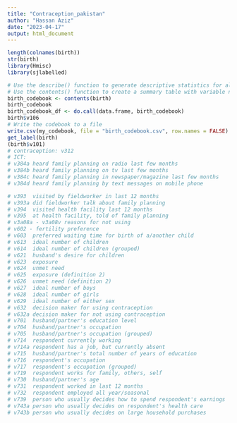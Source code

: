```yaml
---
title: "Contraception_pakistan"
author: "Hassan Aziz"
date: "2023-04-17"
output: html_document
---
```


```r
length(colnames(birth))
str(birth)
library(Hmisc)
library(sjlabelled) 

# Use the describe() function to generate descriptive statistics for all variables
# Use the contents() function to create a summary table with variable names, labels, data types, etc.
birth_codebook <- contents(birth)
birth_codebook
birth_codebook_df <- do.call(data.frame, birth_codebook)
birth$v106
# Write the codebook to a file
write.csv(my_codebook, file = "birth_codebook.csv", row.names = FALSE)
get_label(birth)
(birth$v101)
# contraception: v312
# ICT: 
# v384a	heard family planning on radio last few months
# v384b	heard family planning on tv last few months	
# v384c	heard family planning in newspaper/magazine last few months	
# v384d	heard family planning by text messages on mobile phone

# v393	visited by fieldworker in last 12 months	
# v393a	did fieldworker talk about family planning	
# v394	visited health facility last 12 months	
# v395	at health facility, told of family planning	
# v3a08a - v3a08v reasons for not using 
# v602 - fertility preference
# v603	preferred waiting time for birth of a/another child	
# v613	ideal number of children	
# v614	ideal number of children (grouped)	
# v621	husband's desire for children	
# v623	exposure	
# v624	unmet need	
# v625	exposure (definition 2)	
# v626	unmet need (definition 2)	
# v627	ideal number of boys	
# v628	ideal number of girls	
# v629	ideal number of either sex	
# v632	decision maker for using contraception
# v632a	decision maker for not using contraception	
# v701	husband/partner's education level	
# v704	husband/partner's occupation	
# v705	husband/partner's occupation (grouped)	
# v714	respondent currently working	
# v714a	respondent has a job, but currently absent
# v715	husband/partner's total number of years of education	
# v716	respondent's occupation	
# v717	respondent's occupation (grouped)	
# v719	respondent works for family, others, self	
# v730	husband/partner's age
# v731	respondent worked in last 12 months	
# v732	respondent employed all year/seasonal	
# v739	person who usually decides how to spend respondent's earnings	
# v743a	person who usually decides on respondent's health care	
# v743b	person who usually decides on large household purchases


```
